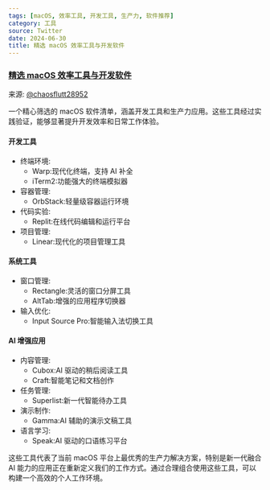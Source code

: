 ```yaml
---
tags: [macOS, 效率工具, 开发工具, 生产力, 软件推荐]
category: 工具
source: Twitter
date: 2024-06-30
title: 精选 macOS 效率工具与开发软件
---
```


### [精选 macOS 效率工具与开发软件](https://x.com/chaosflutt28952/status/1812368066195730824)

来源: [@chaosflutt28952](https://x.com/chaosflutt28952/status/1812368066195730824)

一个精心筛选的 macOS 软件清单，涵盖开发工具和生产力应用。这些工具经过实践验证，能够显著提升开发效率和日常工作体验。

#### 开发工具
- 终端环境:
  - Warp:现代化终端，支持 AI 补全
  - iTerm2:功能强大的终端模拟器
- 容器管理:
  - OrbStack:轻量级容器运行环境
- 代码实验:
  - Replit:在线代码编辑和运行平台
- 项目管理:
  - Linear:现代化的项目管理工具

#### 系统工具
- 窗口管理:
  - Rectangle:灵活的窗口分屏工具
  - AltTab:增强的应用程序切换器
- 输入优化:
  - Input Source Pro:智能输入法切换工具

#### AI 增强应用
- 内容管理:
  - Cubox:AI 驱动的稍后阅读工具
  - Craft:智能笔记和文档创作
- 任务管理:
  - Superlist:新一代智能待办工具
- 演示制作:
  - Gamma:AI 辅助的演示文稿工具
- 语言学习:
  - Speak:AI 驱动的口语练习平台

这些工具代表了当前 macOS 平台上最优秀的生产力解决方案，特别是新一代融合 AI 能力的应用正在重新定义我们的工作方式。通过合理组合使用这些工具，可以构建一个高效的个人工作环境。
